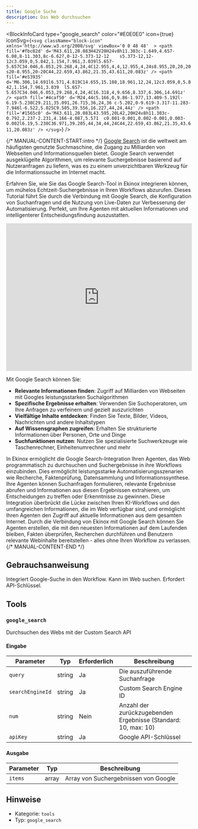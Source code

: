 ```yaml
---
title: Google Suche
description: Das Web durchsuchen
---
```



<BlockInfoCard 
  type="google_search"
  color="#E0E0E0"
  icon={true}
  iconSvg={`<svg className="block-icon"  xmlns='http://www.w3.org/2000/svg' viewBox='0 0 48 48'  >
      <path
        fill='#fbc02d'
        d='M43.611,20.083H42V20H24v8h11.303c-1.649,4.657-6.08,8-11.303,8c-6.627,0-12-5.373-12-12	s5.373-12,12-12c3.059,0,5.842,1.154,7.961,3.039l5.657-5.657C34.046,6.053,29.268,4,24,4C12.955,4,4,12.955,4,24s8.955,20,20,20	s20-8.955,20-20C44,22.659,43.862,21.35,43.611,20.083z'
      />
      <path
        fill='#e53935'
        d='M6.306,14.691l6.571,4.819C14.655,15.108,18.961,12,24,12c3.059,0,5.842,1.154,7.961,3.039	l5.657-5.657C34.046,6.053,29.268,4,24,4C16.318,4,9.656,8.337,6.306,14.691z'
      />
      <path
        fill='#4caf50'
        d='M24,44c5.166,0,9.86-1.977,13.409-5.192l-6.19-5.238C29.211,35.091,26.715,36,24,36	c-5.202,0-9.619-3.317-11.283-7.946l-6.522,5.025C9.505,39.556,16.227,44,24,44z'
      />
      <path
        fill='#1565c0'
        d='M43.611,20.083L43.595,20L42,20H24v8h11.303c-0.792,2.237-2.231,4.166-4.087,5.571	c0.001-0.001,0.002-0.001,0.003-0.002l6.19,5.238C36.971,39.205,44,34,44,24C44,22.659,43.862,21.35,43.611,20.083z'
      />
    </svg>`}
/>

{/* MANUAL-CONTENT-START:intro */}
[Google Search](https://www.google.com) ist die weltweit am häufigsten genutzte Suchmaschine, die Zugang zu Milliarden von Webseiten und Informationsquellen bietet. Google Search verwendet ausgeklügelte Algorithmen, um relevante Suchergebnisse basierend auf Nutzeranfragen zu liefern, was es zu einem unverzichtbaren Werkzeug für die Informationssuche im Internet macht.

Erfahren Sie, wie Sie das Google Search-Tool in Ekinox integrieren können, um mühelos Echtzeit-Suchergebnisse in Ihren Workflows abzurufen. Dieses Tutorial führt Sie durch die Verbindung mit Google Search, die Konfiguration von Suchanfragen und die Nutzung von Live-Daten zur Verbesserung der Automatisierung. Perfekt, um Ihre Agenten mit aktuellen Informationen und intelligenterer Entscheidungsfindung auszustatten.

<iframe
  width="100%"
  height="400"
  src="https://www.youtube.com/embed/1B7hV9b5UMQ"
  title="Verwenden Sie das Google Search-Tool in Ekinox"
  frameBorder="0"
  allow="accelerometer; autoplay; clipboard-write; encrypted-media; gyroscope; picture-in-picture"
  allowFullScreen
></iframe>

Mit Google Search können Sie:

- **Relevante Informationen finden**: Zugriff auf Milliarden von Webseiten mit Googles leistungsstarken Suchalgorithmen
- **Spezifische Ergebnisse erhalten**: Verwenden Sie Suchoperatoren, um Ihre Anfragen zu verfeinern und gezielt auszurichten
- **Vielfältige Inhalte entdecken**: Finden Sie Texte, Bilder, Videos, Nachrichten und andere Inhaltstypen
- **Auf Wissensgraphen zugreifen**: Erhalten Sie strukturierte Informationen über Personen, Orte und Dinge
- **Suchfunktionen nutzen**: Nutzen Sie spezialisierte Suchwerkzeuge wie Taschenrechner, Einheitenumrechner und mehr

In Ekinox ermöglicht die Google Search-Integration Ihren Agenten, das Web programmatisch zu durchsuchen und Suchergebnisse in ihre Workflows einzubinden. Dies ermöglicht leistungsstarke Automatisierungsszenarien wie Recherche, Faktenprüfung, Datensammlung und Informationssynthese. Ihre Agenten können Suchanfragen formulieren, relevante Ergebnisse abrufen und Informationen aus diesen Ergebnissen extrahieren, um Entscheidungen zu treffen oder Erkenntnisse zu gewinnen. Diese Integration überbrückt die Lücke zwischen Ihren KI-Workflows und den umfangreichen Informationen, die im Web verfügbar sind, und ermöglicht Ihren Agenten den Zugriff auf aktuelle Informationen aus dem gesamten Internet. Durch die Verbindung von Ekinox mit Google Search können Sie Agenten erstellen, die mit den neuesten Informationen auf dem Laufenden bleiben, Fakten überprüfen, Recherchen durchführen und Benutzern relevante Webinhalte bereitstellen - alles ohne Ihren Workflow zu verlassen.
{/* MANUAL-CONTENT-END */}

## Gebrauchsanweisung

Integriert Google-Suche in den Workflow. Kann im Web suchen. Erfordert API-Schlüssel.

## Tools

### `google_search`

Durchsuchen des Webs mit der Custom Search API

#### Eingabe

| Parameter | Typ | Erforderlich | Beschreibung |
| --------- | ---- | -------- | ----------- |
| `query` | string | Ja | Die auszuführende Suchanfrage |
| `searchEngineId` | string | Ja | Custom Search Engine ID |
| `num` | string | Nein | Anzahl der zurückzugebenden Ergebnisse \(Standard: 10, max: 10\) |
| `apiKey` | string | Ja | Google API-Schlüssel |

#### Ausgabe

| Parameter | Typ | Beschreibung |
| --------- | ---- | ----------- |
| `items` | array | Array von Suchergebnissen von Google |

## Hinweise

- Kategorie: `tools`
- Typ: `google_search`
